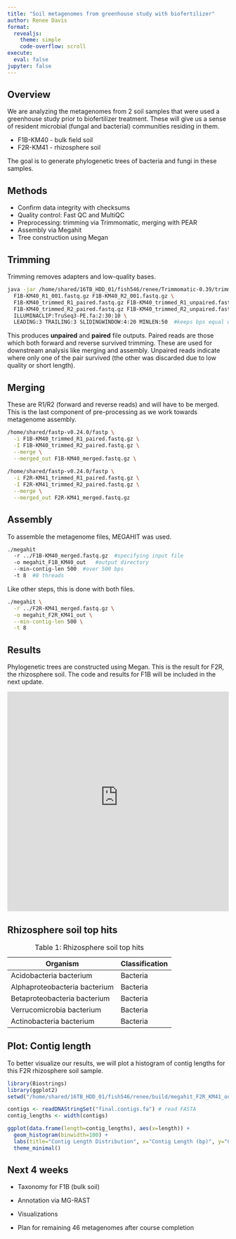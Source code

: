 ```yaml
---
title: "Soil metagenomes from greenhouse study with biofertilizer"
author: Renee Davis
format:
  revealjs: 
    theme: simple
    code-overflow: scroll
execute:
  eval: false
jupyter: false
---
```


## Overview

We are analyzing the metagenomes from 2 soil samples that were used a greenhouse study prior to biofertilizer treatment. These will give us a sense of resident microbial (fungal and bacterial) communities residing in them.

-   F1B-KM40 - bulk field soil
-   F2R-KM41 - rhizosphere soil

The goal is to generate phylogenetic trees of bacteria and fungi in these samples.

## Methods

-   Confirm data integrity with checksums
-   Quality control: Fast QC and MultiQC
-   Preprocessing: trimming via Trimmomatic, merging with PEAR
-   Assembly via Megahit
-   Tree construction using Megan

## Trimming

Trimming removes adapters and low-quality bases.

```bash
java -jar /home/shared/16TB_HDD_01/fish546/renee/Trimmomatic-0.39/trimmomatic-0.39.jar PE -threads 4
  F1B-KM40_R1_001.fastq.gz F1B-KM40_R2_001.fastq.gz \
  F1B-KM40_trimmed_R1_paired.fastq.gz F1B-KM40_trimmed_R1_unpaired.fastq.gz \
  F1B-KM40_trimmed_R2_paired.fastq.gz F1B-KM40_trimmed_R2_unpaired.fastq.gz \
  ILLUMINACLIP:TruSeq3-PE.fa:2:30:10 \
  LEADING:3 TRAILING:3 SLIDINGWINDOW:4:20 MINLEN:50  #keeps bps equal or above 50 
```

This produces **unpaired** and **paired** file outputs. Paired reads are those which both forward and reverse survived trimming. These are used for downstream analysis like merging and assembly. Unpaired reads indicate where only one of the pair survived (the other was discarded due to low quality or short length).

## Merging

These are R1/R2 (forward and reverse reads) and will have to be merged. This is the last component of pre-processing as we work towards metagenome assembly.

``` bash
/home/shared/fastp-v0.24.0/fastp \
  -i F1B-KM40_trimmed_R1_paired.fastq.gz \
  -I F1B-KM40_trimmed_R2_paired.fastq.gz \
  --merge \
  --merged_out F1B-KM40_merged.fastq.gz \ 
  
/home/shared/fastp-v0.24.0/fastp \
  -i F2R-KM41_trimmed_R1_paired.fastq.gz \
  -I F2R-KM41_trimmed_R2_paired.fastq.gz \
  --merge \
  --merged_out F2R-KM41_merged.fastq.gz 
```

## Assembly

To assemble the metagenome files, MEGAHIT was used.

``` .bash
./megahit 
  -r ../F1B-KM40_merged.fastq.gz  #specifying input file
  -o megahit_F1B_KM40_out   #output directory
  --min-contig-len 500  #over 500 bps
  -t 8  #8 threads
```

Like other steps, this is done with both files.

``` .bash
./megahit \
  -r ../F2R-KM41_merged.fastq.gz \
  -o megahit_F2R_KM41_out \
  --min-contig-len 500 \
  -t 8
```

## Results

Phylogenetic trees are constructed using Megan. This is the result for F2R, the rhizosphere soil. The code and results for F1B will be included in the next update.

<embed src="https://gannet.fish.washington.edu/seashell/snaps/sr-blastx-meganized.pdf" width="100%" height="500px" />

## Rhizosphere soil top hits

| Organism                      | Classification |
|-------------------------------|----------------|
| Acidobacteria bacterium       | Bacteria       |
| Alphaproteobacteria bacterium | Bacteria       |
| Betaproteobacteria bacterium  | Bacteria       |
| Verrucomicrobia bacterium     | Bacteria       |
| Actinobacteria bacterium      | Bacteria       |

: Table 1: Rhizosphere soil top hits

## Plot: Contig length

To better visualize our results, we will plot a histogram of contig lengths for this F2R rhizosphere soil sample.

```r
library(Biostrings)
library(ggplot2)
setwd("/home/shared/16TB_HDD_01/fish546/renee/build/megahit_F2R_KM41_out")

contigs <- readDNAStringSet("final.contigs.fa") # read FASTA
contig_lengths <- width(contigs)

ggplot(data.frame(length=contig_lengths), aes(x=length)) +
  geom_histogram(binwidth=100) +
  labs(title="Contig Length Distribution", x="Contig Length (bp)", y="Count") +
  theme_minimal()
```

## Next 4 weeks

-   Taxonomy for F1B (bulk soil)

-   Annotation via MG-RAST

-   Visualizations

-   Plan for remaining 46 metagenomes after course completion
